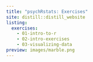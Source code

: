 ```yaml
---
title: "psychRstats: Exercises"
site: distill::distill_website
listing: 
  exercises: 
    - 01-intro-to-r
    - 02-intro-exercises
    - 03-visualizing-data
preview: images/marble.png
---
```


